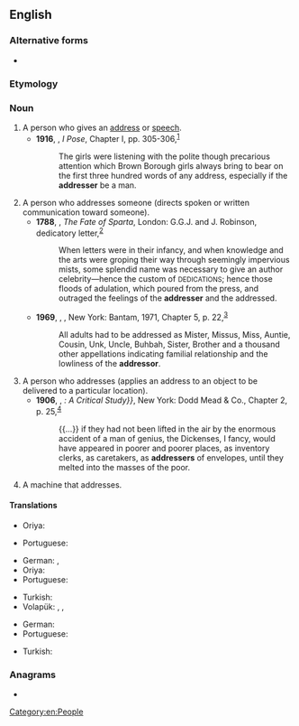 ==English==

===Alternative forms===
* {{l|en|addressor}}

===Etymology===
{{suffix|address|er|id2=agent noun|lang=en}}

===Noun===
{{en-noun}}

# A person who gives an [[address]] or [[speech]].
#* '''1916''', {{w|Stella Benson}}, ''I Pose'', Chapter I, pp. 305-306,<sup>[https://archive.org/details/ipose00bens]</sup>
#*: The girls were listening with the polite though precarious attention which Brown Borough girls always bring to bear on the first three hundred words of any address, especially if the '''addresser''' be a man.
# A person who addresses someone (directs spoken or written communication toward someone).
#* '''1788''', {{w|Hannah Cowley}}, ''The Fate of Sparta'', London: G.G.J. and J. Robinson, dedicatory letter,<sup>[http://name.umdl.umich.edu/004803506.0001.000]</sup>
#*: When letters were in their infancy, and when knowledge and the arts were groping their way through seemingly impervious mists, some splendid name was necessary to give an author celebrity—hence the custom of <small>DEDICATIONS</small>; hence those floods of adulation, which poured from the press, and outraged the feelings of the '''addresser''' and the addressed.
#* '''1969''', {{w|Maya Angelou}}, ''{{w|I Know Why the Caged Bird Sings}}'', New York: Bantam, 1971, Chapter 5, p. 22,<sup>[https://archive.org/details/iknowwhycagedbi000maya]</sup>
#*: All adults had to be addressed as Mister, Missus, Miss, Auntie, Cousin, Unk, Uncle, Buhbah, Sister, Brother and a thousand other appellations indicating familial relationship and the lowliness of the '''addressor'''.
# A person who addresses (applies an address to an object to be delivered to a particular location).
#* '''1906''', {{w|G. K. Chesterton}}, ''{{w|Charles Dickens}}: A Critical Study}}'', New York: Dodd Mead & Co., Chapter 2, p. 25,<sup>[https://archive.org/details/charlesdickenscr01ches]</sup>
#*: {{...}} if they had not been lifted in the air by the enormous accident of a man of genius, the Dickenses, I fancy, would have appeared in poorer and poorer places, as inventory clerks, as caretakers, as '''addressers''' of envelopes, until they melted into the masses of the poor.
# A machine that addresses.

====Translations====
{{trans-top|a person who gives an address or speech}}
* Oriya: {{t+|or|ବକ୍ତା|sc=Orya}}
{{trans-mid}}
* Portuguese: {{t+|pt|orador|m}}
{{trans-bottom}}

{{trans-top|a person who addresses someone}}
{{trans-bottom}}

{{trans-top|a person who addresses an object to be delivered}}
* German: {{t|de|Versender|m}}, {{t|de|Versenderin|f}}
* Oriya: {{t+|or|ପ୍ରେରକ|sc=Orya}}
* Portuguese: {{t|pt|endereçador|m}}
{{trans-mid}}
* Turkish: {{t+|tr|gönderen}}
* Volapük: {{qualifier|♂♀}} {{t+|vo|ladetan}}, {{qualifier|♂}} {{t|vo|hiladetan}}, {{qualifier|♀}} {{t|vo|jiladetan}}
{{trans-bottom}}

{{trans-top|a machine that addresses}}
* German: {{t+|de|Adressiermaschine|f}}
* Portuguese: {{t|pt|endereçador|m}}
{{trans-mid}}
* Turkish: {{t|tr|göndergeç}}
{{trans-bottom}}

===Anagrams===
* {{anagrams|en|readdress}}

[[Category:en:People]]